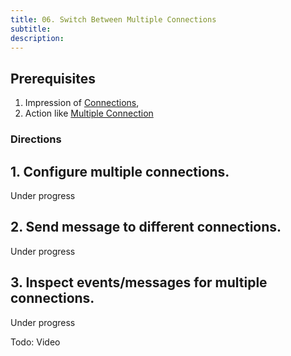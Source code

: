 ```yaml
---
title: 06. Switch Between Multiple Connections
subtitle:
description:
---
```


## Prerequisites
1. Impression of [Connections](/websocket/i/connections/), 
2. Action like [Multiple Connection](/websocket/a/establishing-multiple-ws-connections/)

### Directions 
## 1. Configure multiple connections.
Under progress

## 2. Send message to different connections.
Under progress

## 3. Inspect events/messages for multiple connections.
Under progress

Todo: Video